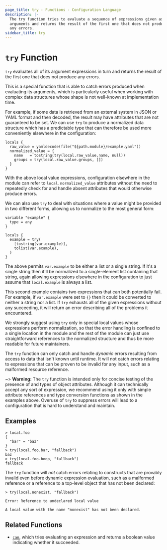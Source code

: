 ```yaml
---
page_title: try - Functions - Configuration Language
description: |-
  The try function tries to evaluate a sequence of expressions given as
  arguments and returns the result of the first one that does not produce
  any errors.
sidebar_title: try
---
```


# `try` Function

`try` evaluates all of its argument expressions in turn and returns the result
of the first one that does not produce any errors.

This is a special function that is able to catch errors produced when evaluating
its arguments, which is particularly useful when working with complex data
structures whose shape is not well-known at implementation time.

For example, if some data is retrieved from an external system in JSON or YAML
format and then decoded, the result may have attributes that are not guaranteed
to be set. We can use `try` to produce a normalized data structure which has
a predictable type that can therefore be used more conveniently elsewhere in
the configuration:

```hcl
locals {
  raw_value = yamldecode(file("${path.module}/example.yaml"))
  normalized_value = {
    name   = tostring(try(local.raw_value.name, null))
    groups = try(local.raw_value.groups, [])
  }
}
```

With the above local value expressions, configuration elsewhere in the module
can refer to `local.normalized_value` attributes without the need to repeatedly
check for and handle absent attributes that would otherwise produce errors.

We can also use `try` to deal with situations where a value might be provided
in two different forms, allowing us to normalize to the most general form:

```hcl
variable "example" {
  type = any
}

locals {
  example = try(
    [tostring(var.example)],
    tolist(var.example),
  )
}
```

The above permits `var.example` to be either a list or a single string. If it's
a single string then it'll be normalized to a single-element list containing
that string, again allowing expressions elsewhere in the configuration to just
assume that `local.example` is always a list.

This second example contains two expressions that can both potentially fail.
For example, if `var.example` were set to `{}` then it could be converted to
neither a string nor a list. If `try` exhausts all of the given expressions
without any succeeding, it will return an error describing all of the problems
it encountered.

We strongly suggest using `try` only in special local values whose expressions
perform normalization, so that the error handling is confined to a single
location in the module and the rest of the module can just use straightforward
references to the normalized structure and thus be more readable for future
maintainers.

The `try` function can only catch and handle _dynamic_ errors resulting from
access to data that isn't known until runtime. It will not catch errors
relating to expressions that can be proven to be invalid for any input, such
as a malformed resource reference.

~> **Warning:** The `try` function is intended only for concise testing of the
presence of and types of object attributes. Although it can technically accept
any sort of expression, we recommend using it only with simple attribute
references and type conversion functions as shown in the examples above.
Overuse of `try` to suppress errors will lead to a configuration that is hard
to understand and maintain.

## Examples

```
> local.foo
{
  "bar" = "baz"
}
> try(local.foo.bar, "fallback")
baz
> try(local.foo.boop, "fallback")
fallback
```

The `try` function will _not_ catch errors relating to constructs that are
provably invalid even before dynamic expression evaluation, such as a malformed
reference or a reference to a top-level object that has not been declared:

```
> try(local.nonexist, "fallback")

Error: Reference to undeclared local value

A local value with the name "nonexist" has not been declared.
```

## Related Functions

- [`can`](/language/functions/can), which tries evaluating an expression and returns a
  boolean value indicating whether it succeeded.

